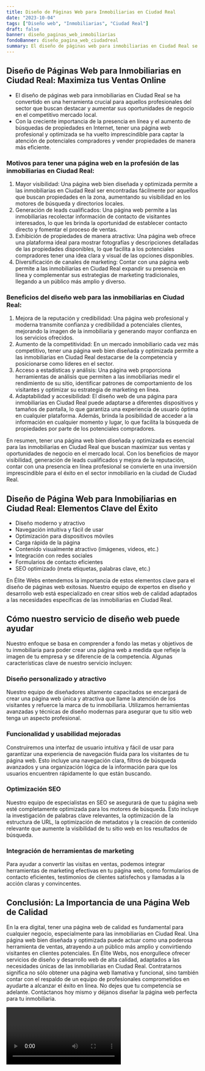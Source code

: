 ```yaml
---
title: Diseño de Páginas Web para Inmobiliarias en Ciudad Real
date: "2023-10-04"
tags: ["Diseño web", "Inmobiliarias", "Ciudad Real"]
draft: false
banner: diseño_paginas_web_inmobiliarias
fondoBanner: diseño_pagina_web_ciudadreal
summary: El diseño de páginas web para inmobiliarias en Ciudad Real se ha convertido en una herramienta crucial para aquellos profesionales del sector que buscan destacar y aumentar sus oportunidades de negocio en el competitivo mercado local. Con la creciente importancia de la presencia en línea y el aumento de búsquedas de propiedades en Internet, tener una página web profesional y optimizada se ha vuelto imprescindible para captar la atención de potenciales compradores y vender propiedades de manera más eficiente.
---
```



## Diseño de Páginas Web para Inmobiliarias en Ciudad Real: Maximiza tus Ventas Online

- El diseño de páginas web para inmobiliarias en Ciudad Real se ha convertido en una herramienta crucial para aquellos profesionales del sector que buscan destacar y aumentar sus oportunidades de negocio en el competitivo mercado local.
- Con la creciente importancia de la presencia en línea y el aumento de búsquedas de propiedades en Internet, tener una página web profesional y optimizada se ha vuelto imprescindible para captar la atención de potenciales compradores y vender propiedades de manera más eficiente.

### Motivos para tener una página web en la profesión de las inmobiliarias en Ciudad Real:

1. Mayor visibilidad: Una página web bien diseñada y optimizada permite a las inmobiliarias en Ciudad Real ser encontradas fácilmente por aquellos que buscan propiedades en la zona, aumentando su visibilidad en los motores de búsqueda y directorios locales.
2. Generación de leads cualificados: Una página web permite a las inmobiliarias recolectar información de contacto de visitantes interesados, lo que les brinda la oportunidad de establecer contacto directo y fomentar el proceso de ventas.
3. Exhibición de propiedades de manera atractiva: Una página web ofrece una plataforma ideal para mostrar fotografías y descripciones detalladas de las propiedades disponibles, lo que facilita a los potenciales compradores tener una idea clara y visual de las opciones disponibles.
4. Diversificación de canales de marketing: Contar con una página web permite a las inmobiliarias en Ciudad Real expandir su presencia en línea y complementar sus estrategias de marketing tradicionales, llegando a un público más amplio y diverso.

### Beneficios del diseño web para las inmobiliarias en Ciudad Real:

1. Mejora de la reputación y credibilidad: Una página web profesional y moderna transmite confianza y credibilidad a potenciales clientes, mejorando la imagen de la inmobiliaria y generando mayor confianza en los servicios ofrecidos.
2. Aumento de la competitividad: En un mercado inmobiliario cada vez más competitivo, tener una página web bien diseñada y optimizada permite a las inmobiliarias en Ciudad Real destacarse de la competencia y posicionarse como líderes en el sector.
3. Acceso a estadísticas y análisis: Una página web proporciona herramientas de análisis que permiten a las inmobiliarias medir el rendimiento de su sitio, identificar patrones de comportamiento de los visitantes y optimizar su estrategia de marketing en línea.
4. Adaptabilidad y accesibilidad: El diseño web de una página para inmobiliarias en Ciudad Real puede adaptarse a diferentes dispositivos y tamaños de pantalla, lo que garantiza una experiencia de usuario óptima en cualquier plataforma. Además, brinda la posibilidad de acceder a la información en cualquier momento y lugar, lo que facilita la búsqueda de propiedades por parte de los potenciales compradores.

En resumen, tener una página web bien diseñada y optimizada es esencial para las inmobiliarias en Ciudad Real que buscan maximizar sus ventas y oportunidades de negocio en el mercado local. Con los beneficios de mayor visibilidad, generación de leads cualificados y mejora de la reputación, contar con una presencia en línea profesional se convierte en una inversión imprescindible para el éxito en el sector inmobiliario en la ciudad de Ciudad Real.

<GifSeo />

<Cta />

## Diseño de Página Web para Inmobiliarias en Ciudad Real: Elementos Clave del Éxito

- Diseño moderno y atractivo
- Navegación intuitiva y fácil de usar
- Optimización para dispositivos móviles
- Carga rápida de la página
- Contenido visualmente atractivo (imágenes, videos, etc.)
- Integración con redes sociales
- Formularios de contacto eficientes
- SEO optimizado (meta etiquetas, palabras clave, etc.)

En Élite Webs entendemos la importancia de estos elementos clave para el diseño de páginas web exitosas. Nuestro equipo de expertos en diseño y desarrollo web está especializado en crear sitios web de calidad adaptados a las necesidades específicas de las inmobiliarias en Ciudad Real.

## Cómo nuestro servicio de diseño web puede ayudar

Nuestro enfoque se basa en comprender a fondo las metas y objetivos de tu inmobiliaria para poder crear una página web a medida que refleje la imagen de tu empresa y se diferencie de la competencia. Algunas características clave de nuestro servicio incluyen:

### Diseño personalizado y atractivo

Nuestro equipo de diseñadores altamente capacitados se encargará de crear una página web única y atractiva que llame la atención de los visitantes y refuerce la marca de tu inmobiliaria. Utilizamos herramientas avanzadas y técnicas de diseño modernas para asegurar que tu sitio web tenga un aspecto profesional.

### Funcionalidad y usabilidad mejoradas

Construiremos una interfaz de usuario intuitiva y fácil de usar para garantizar una experiencia de navegación fluida para los visitantes de tu página web. Esto incluye una navegación clara, filtros de búsqueda avanzados y una organización lógica de la información para que los usuarios encuentren rápidamente lo que están buscando.

### Optimización SEO

Nuestro equipo de especialistas en SEO se asegurará de que tu página web esté completamente optimizada para los motores de búsqueda. Esto incluye la investigación de palabras clave relevantes, la optimización de la estructura de URL, la optimización de metadatos y la creación de contenido relevante que aumente la visibilidad de tu sitio web en los resultados de búsqueda.

### Integración de herramientas de marketing

Para ayudar a convertir las visitas en ventas, podemos integrar herramientas de marketing efectivas en tu página web, como formularios de contacto eficientes, testimonios de clientes satisfechos y llamadas a la acción claras y convincentes.

## Conclusión: La Importancia de una Página Web de Calidad

En la era digital, tener una página web de calidad es fundamental para cualquier negocio, especialmente para las inmobiliarias en Ciudad Real. Una página web bien diseñada y optimizada puede actuar como una poderosa herramienta de ventas, atrayendo a un público más amplio y convirtiendo visitantes en clientes potenciales. En Élite Webs, nos enorgullece ofrecer servicios de diseño y desarrollo web de alta calidad, adaptados a las necesidades únicas de las inmobiliarias en Ciudad Real. Contratarnos significa no sólo obtener una página web llamativa y funcional, sino también contar con el respaldo de un equipo de profesionales comprometidos en ayudarte a alcanzar el éxito en línea. No dejes que tu competencia se adelante. Contáctanos hoy mismo y déjanos diseñar la página web perfecta para tu inmobiliaria.

<Video />

<CtaBot job="Inmobiliarias" city="Ciudad Real" />

<Gmaps query="Ciudad Real+españa+maps" />

